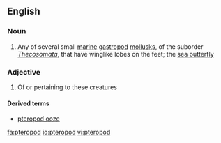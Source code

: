 ==English==

===Noun===
{{en-noun}}

# Any of several small [[marine]] [[gastropod]] [[mollusk]]s, of the suborder ''[[Thecosomata]]'', that have winglike lobes on the feet; the [[sea butterfly]]

===Adjective===
{{en-adj|-}}

# Of or pertaining to these creatures

====Derived terms====
*[[pteropod ooze]]

[[fa:pteropod]]
[[io:pteropod]]
[[vi:pteropod]]